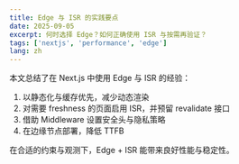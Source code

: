 ```yaml
---
title: Edge 与 ISR 的实践要点
date: 2025-09-05
excerpt: 何时选择 Edge？如何正确使用 ISR 与按需再验证？
tags: ['nextjs', 'performance', 'edge']
lang: zh
---
```


本文总结了在 Next.js 中使用 Edge 与 ISR 的经验：

1. 以静态化与缓存优先，减少动态渲染
2. 对需要 freshness 的页面启用 ISR，并预留 revalidate 接口
3. 借助 Middleware 设置安全头与隐私策略
4. 在边缘节点部署，降低 TTFB

在合适的约束与观测下，Edge + ISR 能带来良好性能与稳定性。
